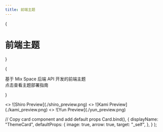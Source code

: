 ```yaml
---
title: 前端主题
---
```



{<h1 className="mt-10 mb-4 text-center text-[2.5rem] font-bold tracking-tight">前端主题</h1>}

{<p className="mb-16 text-center text-lg text-gray-500 dark:text-gray-400">基于 Mix Space 后端 API 开发的前端主题 <br/> 点击查看主题部署指南</p>}

<div className="m-8 mt-0">
  <Cards>
  <ThemeCard title="Shiro - @Innei" href="/themes/shiro">
      <>
        ![Shiro Preview](./shiro_preview.png)
      </>
    </ThemeCard>
    <ThemeCard title="Kami - @Innei" href="/themes/kami">
      <>
        ![Kami Preview](./kami_preview.png)
      </>
    </ThemeCard>
    <ThemeCard title="Yun - @Innei" href="/themes/yun">
      <>
        ![Yun Preview](./yun_preview.png)
      </>
    </ThemeCard>
  </Cards>
</div>


  // Copy card component and add default props
  Card.bind(),
  {
    displayName: "ThemeCard",
      defaultProps: {
       image: true,
       arrow: true,
       target: "_self",
     },
   }
);

<style global jsx>{`
 .nextra-cards img {
   aspect-ratio: 12/6.3;
     object-fit: cover;
   }
 `}</style>